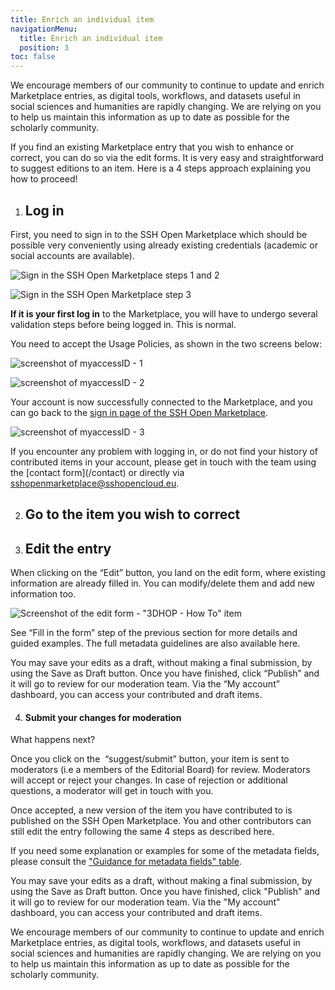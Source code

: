 ```yaml
---
title: Enrich an individual item
navigationMenu:
  title: Enrich an individual item
  position: 3
toc: false
---
```

We encourage members of our community to continue to update and enrich Marketplace entries, as digital tools, workflows, and datasets useful in social sciences and humanities are rapidly changing. We are relying on you to help us maintain this information as up to date as possible for the scholarly community. 

If you find an existing Marketplace entry that you wish to enhance or correct, you can do so via the edit forms. It is very easy and straightforward to suggest editions to an item. Here is a 4 steps approach explaining you how to proceed!

1. ## **Log in** 

First, you need to sign in to the SSH Open Marketplace which should be possible very conveniently using already existing credentials (academic or social accounts are available). 

![Sign in the SSH Open Marketplace steps 1 and 2](/assets/cms/images/sign-in-mai-1-2.png)

![Sign in the SSH Open Marketplace step 3](/assets/cms/images/sign-in-mai-3.png)

**If it is your first log in** to the Marketplace, you will have to undergo several validation steps before being logged in. This is normal. 

You need to accept the Usage Policies, as shown in the two screens below:

![screenshot of myaccessID - 1](/assets/cms/images/myaccess_1.png "Joining the SSHOC Marketplace group on MyAccessID")

![screenshot of myaccessID - 2](/assets/cms/images/myaccess_2.png "Approving the terms of use")

Your account is now successfully connected to the Marketplace, and you can go back to the [sign in page of the SSH Open Marketplace](https://marketplace.sshopencloud.eu/auth/sign-in).

![screenshot of myaccessID - 3](/assets/cms/images/myaccess_3.png "Successful membership to MyAccessID")



If you encounter any problem with logging in, or do not find your history of contributed items in your account, please get in touch with the team using the \[contact form](/contact) or directly via [sshopenmarketplace@sshopencloud.eu](sshopenmarketplace@sshopencloud.eu).

2. ## **Go to the item you wish to correct**
3. ## **Edit the entry**

When clicking on the “Edit” button, you land on the edit form, where existing information are already filled in. You can modify/delete them and add new information too.

![Screenshot of the edit form - "3DHOP - How To" item](/assets/cms/images/edit_training.png)

See “Fill in the form” step of the previous section for more details and guided examples. The full metadata guidelines are also available here. 

You may save your edits as a draft, without making a final submission, by using the Save as Draft button. Once you have finished, click “Publish” and it will go to review for our moderation team. Via the “My account” dashboard, you can access your contributed and draft items. 

4. #### **Submit your changes for moderation**

What happens next? 

Once you click on the  “suggest/submit” button, your item is sent to moderators (i.e a members of the Editorial Board) for review. Moderators will accept or reject your changes. In case of rejection or additional questions, a moderator will get in touch with you.

Once accepted, a new version of the item you have contributed to is published on the SSH Open Marketplace. You and other contributors can still edit the entry following the same 4 steps as described here.

If you need some explanation or examples for some of the metadata fields, please consult the
["Guidance for metadata fields" table](/contribute/metadata-guidelines#guidance-for-metadata-fields).

You may save your edits as a draft, without making a final submission, by using the Save as Draft
button. Once you have finished, click "Publish" and it will go to review for our moderation team.
Via the "My account" dashboard, you can access your contributed and draft items.

We encourage members of our community to continue to update and enrich Marketplace entries, as
digital tools, workflows, and datasets useful in social sciences and humanities are rapidly
changing. We are relying on you to help us maintain this information as up to date as possible for
the scholarly community.